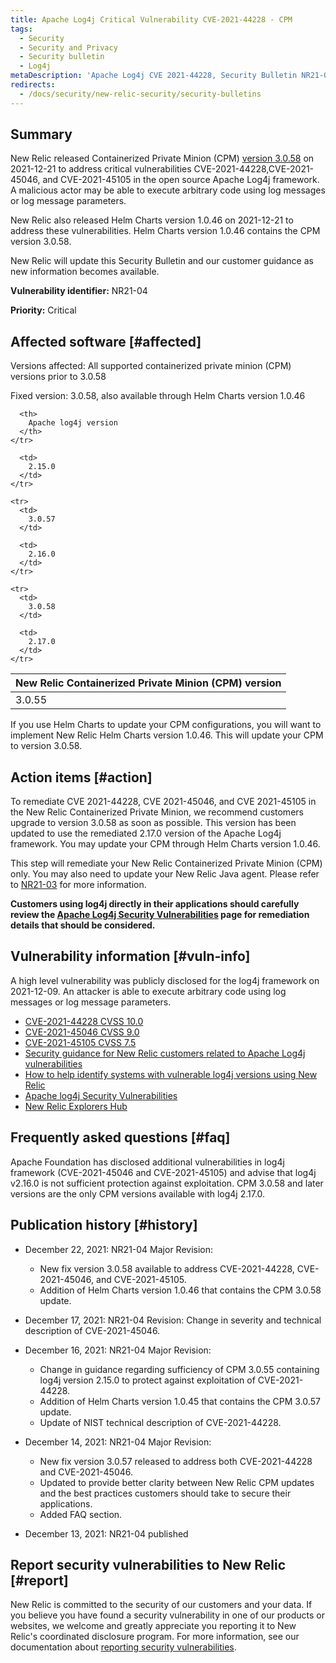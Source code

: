 ```yaml
---
title: Apache Log4j Critical Vulnerability CVE-2021-44228 - CPM
tags:
  - Security
  - Security and Privacy
  - Security bulletin
  - Log4j
metaDescription: 'Apache Log4j CVE 2021-44228, Security Bulletin NR21-04 (Containerized Private Minions)'
redirects: 
  - /docs/security/new-relic-security/security-bulletins
---
```


## Summary

New Relic released Containerized Private Minion (CPM) [version 3.0.58](/docs/release-notes/synthetics-release-notes/containerized-private-minions-release-notes/containerized-private-minion-cpm-3058/) on 2021-12-21 to address critical vulnerabilities CVE-2021-44228,CVE-2021-45046, and CVE-2021-45105 in the open source Apache Log4j framework. A malicious actor may be able to execute arbitrary code using log messages or log message parameters.

New Relic also released Helm Charts version 1.0.46 on 2021-12-21 to address these vulnerabilities. Helm Charts version 1.0.46 contains the CPM version 3.0.58.

New Relic will update this Security Bulletin and our customer guidance as new information becomes available.

**Vulnerability identifier:** NR21-04

**Priority:** Critical

## Affected software [#affected]

Versions affected: All supported containerized private minion (CPM) versions prior to 3.0.58

Fixed version:  3.0.58, also available through Helm Charts version 1.0.46

<table>
  <thead>
    <tr>
      <th>
        New Relic Containerized Private Minion (CPM) version
      </th>

      <th>
        Apache log4j version
      </th>
    </tr>
  </thead>

  <tbody>
    <tr>
      <td>
        3.0.55
      </td>

      <td>
        2.15.0
      </td>
    </tr>

    <tr>
      <td>
        3.0.57
      </td>

      <td>
        2.16.0
      </td>
    </tr>

    <tr>
      <td>
        3.0.58
      </td>

      <td>
        2.17.0
      </td>
    </tr>
  </tbody>
</table>

If you use Helm Charts to update your CPM configurations, you will want to implement New Relic Helm Charts version 1.0.46. This will update your CPM to version 3.0.58.

## Action items [#action]

To remediate CVE 2021-44228, CVE 2021-45046, and CVE 2021-45105 in the New Relic Containerized Private Minion, we recommend customers upgrade to version 3.0.58 as soon as possible. This version has been updated to use the remediated 2.17.0 version of the Apache Log4j framework. You may update your CPM through Helm Charts version 1.0.46.

This step will remediate your New Relic Containerized Private Minion (CPM) only. You may also need to update your New Relic Java agent. Please refer to [NR21-03](/docs/security/new-relic-security/security-bulletins/security-bulletin-nr21-03) for more information.

**Customers using log4j directly in their applications should carefully review the [Apache Log4j Security Vulnerabilities](https://logging.apache.org/log4j/2.x/security.html) page for remediation details that should be considered.**

## Vulnerability information [#vuln-info]

A high level vulnerability was publicly disclosed for the log4j framework on 2021-12-09. An attacker is able to execute arbitrary code using log messages or log message parameters.

* [CVE-2021-44228 CVSS 10.0](https://cve.mitre.org/cgi-bin/cvename.cgi?name=CVE-2021-44228)
* [CVE-2021-45046 CVSS 9.0](https://cve.mitre.org/cgi-bin/cvename.cgi?name=CVE-2021-45046)
* [CVE-2021-45105 CVSS 7.5](https://cve.mitre.org/cgi-bin/cvename.cgi?name=CVE-2021-45105)
* [Security guidance for New Relic customers related to Apache Log4j vulnerabilities](https://newrelic.com/blog/nerdlog/security-guidance-for-log4j)
* [How to help identify systems with vulnerable log4j versions using New Relic](https://newrelic.com/blog/how-to-relic/new-relic-log4j-detection)
* [Apache log4j Security Vulnerabilities](https://logging.apache.org/log4j/2.x/security.html)
* [New Relic Explorers Hub](https://discuss.newrelic.com/t/log4j-zero-day-vulnerability-and-the-new-relic-java-agent/170322)

## Frequently asked questions [#faq]

<CollapserGroup>
  <Collapser
    id="357-update"
    title="I've updated to CPM 3.0.55 already. Do I need to update to 3.0.58?"
  >
    Apache Foundation has disclosed additional vulnerabilities in log4j framework (CVE-2021-45046 and CVE-2021-45105) and advise that log4j v2.16.0 is not sufficient protection against exploitation. CPM 3.0.58 and later versions are the only CPM versions available with log4j 2.17.0.
  </Collapser>
</CollapserGroup>

## Publication history [#history]

* December 22, 2021: NR21-04 Major Revision:
  * New fix version 3.0.58 available to address CVE-2021-44228, CVE-2021-45046, and CVE-2021-45105.
  * Addition of Helm Charts version 1.0.46 that contains the CPM 3.0.58 update.

* December 17, 2021: NR21-04 Revision: Change in severity and technical description of CVE-2021-45046.

* December 16, 2021: NR21-04 Major Revision:
  * Change in guidance regarding sufficiency of CPM 3.0.55 containing log4j version 2.15.0 to protect against exploitation of CVE-2021-44228.
  * Addition of Helm Charts version 1.0.45 that contains the CPM 3.0.57 update.
  * Update of NIST technical description of CVE-2021-44228.

* December 14, 2021: NR21-04 Major Revision:
  * New fix version 3.0.57 released to address both CVE-2021-44228 and CVE-2021-45046.
  * Updated to provide better clarity between New Relic CPM updates and the best practices customers should take to secure their applications.
  * Added FAQ section.

* December 13, 2021: NR21-04 published

## Report security vulnerabilities to New Relic [#report]

New Relic is committed to the security of our customers and your data. If you believe you have found a security vulnerability in one of our products or websites, we welcome and greatly appreciate you reporting it to New Relic's coordinated disclosure program. For more information, see our documentation about [reporting security vulnerabilities](/docs/security/new-relic-security/data-privacy/reporting-security-vulnerabilities).
